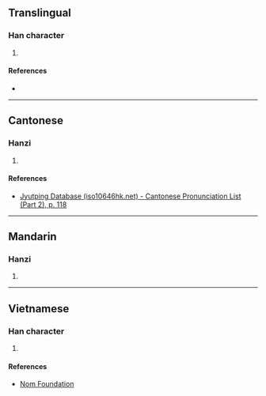 {{character info/new}}
==Translingual==

===Han character===
{{Han char|rn=64|rad=手|as=11|sn=14|four=|canj=QYVQ|ids=⿰扌牽}}

# {{defn|Han|sort=手11}}

====References====
* {{Han ref|kx=0453.191|dkj=12672|dj=0802.260|hdz=31949.050|uh=6481|ud=25729}}

----

==Cantonese==

===Hanzi===
{{yue-hanzi|jyut=[[hin1]]|y=hin1}}

# {{defn|lang=yue|sort=手11}}

====References====
* [http://www.iso10646hk.net/jp/document/download.jsp Jyutping Database (iso10646hk.net) - Cantonese Pronunciation List (Part 2), p. 118]

----

==Mandarin==

===Hanzi===
{{cmn-hanzi|pin=[[qiān]] ([[qian1]])|wg=ch'ien<sup>1</sup>}}

# {{defn|lang=cmn|sort=手11}}

----

==Vietnamese==

===Han character===
{{vi-hantu|rs=手11|khiêng}}

# {{defn|lang=vi|sort=手11}}

====References====
* [http://nomfoundation.org/common/nom_details.php?codepoint=6481 Nom Foundation]
